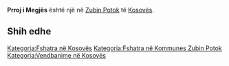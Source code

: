 {{Fshat në 
 | Emri                = Prroj i Megjës
 | EmriAlt                = 
 | NAME_SHORT_FORM=      
 | NAME_GENERIC=      
 | NAME_SORT_NAME_RO=      PRROJIMEGJES
 | FULL_NAME_RO = Prroj i Megjës
 | FULL_NAME_ND_RO=Prroj i Megjes
 | SORT_NAME_RG=PRROJIMEGJES
 | FULL_NAME_RG=Prroj i Megjës
 | FULL_NAME_ND_RG=Prroj i Megjes
 | SRP_NAME_SHORT_FORM=      
 | SRP_NAME_GENERIC=      
 | SRP_NAME_SORT_NAME_RO=      
 | SRP_FULL_NAME_RO = 
 | SRP_FULL_NAME_ND_RO=
 | SRP_SORT_NAME_RG=
 | SRP_FULL_NAME_RG=
 | SRP_FULL_NAME_ND_RG=
 | Emri (Rasa dhanore) = 
 | Figura              = 
 | Shteti              = Kosovo
 | Komuna              = Zubin Potok
 | Kodi postar         = 
 | Sipërfaqja          = 

 | Popullsia           = 

 | Regj. i popullsisë  = 
 | Dend. e popullsisë  = 
 | Faqja zyrtare       = 
 <!--- Koordinatat ----> 
 | Gjerësia            = 42.960556
 | Gjatësia            = 20.622222
 | Lartësia            = 
}}
'''Prroj i Megjës''' është një [[]] në [[Zubin Potok]] të [[Kosovës]].

<!-- == Gjeografia == -->
<!-- == Historia == -->
<!-- == Demografia == -->
== Shih edhe ==
{{Komuna Zubin Potok}}
{{Kosovo-Administrata-Cung}}

[[Kategoria:Fshatra në Kosovës]]
[[Kategoria:Fshatra në Kommunes Zubin Potok]]
[[Kategoria:Vendbanime në Kosovës]]
